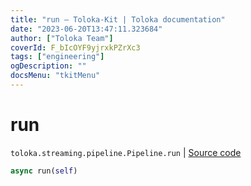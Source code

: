 ```yaml
---
title: "run — Toloka-Kit | Toloka documentation"
date: "2023-06-20T13:47:11.323684"
author: ["Toloka Team"]
coverId: F_bIcOYF9yjrxkPZrXc3
tags: ["engineering"]
ogDescription: ""
docsMenu: "tkitMenu"
---
```


# run

`toloka.streaming.pipeline.Pipeline.run` | [Source code](https://github.com/Toloka/toloka-kit/blob/v1.2.0/src/streaming/pipeline.py#L394)

```python
async run(self)
```